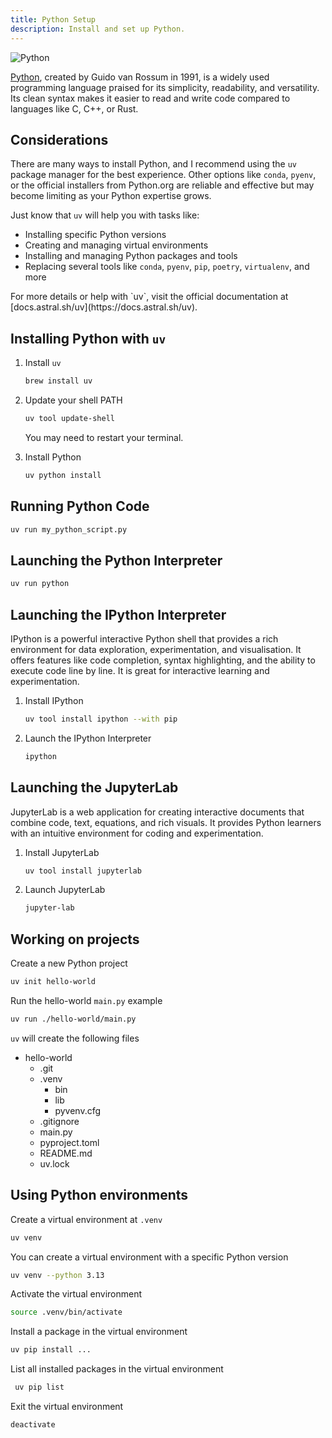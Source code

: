 ```yaml
---
title: Python Setup
description: Install and set up Python.
---
```


![Python](../../../assets/python.png)

[Python](https://www.python.org), created by Guido van Rossum in 1991, is a widely used programming language praised for its simplicity, readability, and versatility. Its clean syntax makes it easier to read and write code compared to languages like C, C++, or Rust.

## Considerations

There are many ways to install Python, and I recommend using the `uv` package manager for the best experience. Other options like `conda`, `pyenv`, or the official installers from Python.org are reliable and effective but may become limiting as your Python expertise grows.

Just know that `uv` will help you with tasks like:

- Installing specific Python versions
- Creating and managing virtual environments
- Installing and managing Python packages and tools
- Replacing several tools like `conda`, `pyenv`, `pip`, `poetry`, `virtualenv`, and more

<Aside type="tip">
For more details or help with `uv`, visit the official documentation at [docs.astral.sh/uv](https://docs.astral.sh/uv).
</Aside>

## Installing Python with `uv`

<Steps>

1. Install `uv`

    ```bash
    brew install uv
    ```

2. Update your shell PATH

    ```bash
    uv tool update-shell
    ```

    <Aside type="note">
    You may need to restart your terminal.
    </Aside>

3. Install Python

    ```bash
    uv python install
    ```

</Steps>

## Running Python Code

```bash
uv run my_python_script.py
```

## Launching the Python Interpreter

```bash
uv run python
```

## Launching the IPython Interpreter

IPython is a powerful interactive Python shell that provides a rich environment for data exploration, experimentation, and visualisation. It offers features like code completion, syntax highlighting, and the ability to execute code line by line. It is great for interactive learning and experimentation.

<Steps>

1. Install IPython

    ```bash
    uv tool install ipython --with pip
    ```

2. Launch the IPython Interpreter

    ```bash
    ipython
    ```

</Steps>

## Launching the JupyterLab

JupyterLab is a web application for creating interactive documents that combine code, text, equations, and rich visuals. It provides Python learners with an intuitive environment for coding and experimentation.

<Steps>

1. Install JupyterLab

    ```bash
    uv tool install jupyterlab
    ```

2. Launch JupyterLab

    ```bash
    jupyter-lab
    ```
</Steps>

## Working on projects

Create a new Python project

```bash
uv init hello-world
```

Run the hello-world `main.py` example

```bash
uv run ./hello-world/main.py
```

`uv` will create the following files

<FileTree>

- hello-world
    - .git
    - .venv
        - bin
        - lib
        - pyvenv.cfg
    - .gitignore
    - main.py
    - pyproject.toml
    - README.md
    - uv.lock

</FileTree>

## Using Python environments

Create a virtual environment at `.venv`

```bash
uv venv
```

You can create a virtual environment with a specific Python version

```bash
uv venv --python 3.13
```

Activate the virtual environment

```bash
source .venv/bin/activate
```

Install a package in the virtual environment

```bash
uv pip install ...
```

List all installed packages in the virtual environment

```bash
 uv pip list
```

Exit the virtual environment

```bash
deactivate
```
